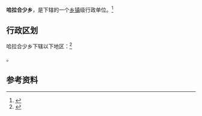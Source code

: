 {{中国乡级行政区|15/01/25/213/000}}

'''哈拉合少乡'''，是{{PRC admin/fullname|15/01/25/213/000|3}}下辖的一个[[乡镇|乡镇]]级行政单位。<ref>{{PRC admin/ref sgc|{{PRC admin/parent|15/01/25/213/000}}}}</ref>

== 行政区划 ==

哈拉合少乡下辖以下地区：<ref>{{PRC admin/ref sgc|15/01/25/213/000}}</ref>

{{PRC admin/children|15/01/25/213/000}}。

== 参考资料 ==

{{reflist}}

{{行政区划小作品}}
{{PRC admin/navcat|15/01/25/213/000}}